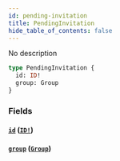```yaml
---
id: pending-invitation
title: PendingInvitation
hide_table_of_contents: false
---
```



No description

```graphql
type PendingInvitation {
  id: ID!
  group: Group
}
```


### Fields

#### [`id`](#) ([`ID!`](/swapi/scalars/id))




#### [`group`](#) ([`Group`](/swapi/objects/group))
